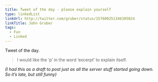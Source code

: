 ```yaml
---
title: Tweet of the day - please explain yourself
type: linkedList
linkUrl: http://twitter.com/gruber/status/157600251346305024
linkTitle: John Gruber
tags:
  - Fun
  - Linked
---
```


Tweet of the day.

> I would like the ‘p’ in the word ‘excerpt’ to explain itself.

_(I had this as a draft to post just as all the server stuff started going down. So it’s late, but still funny)_

